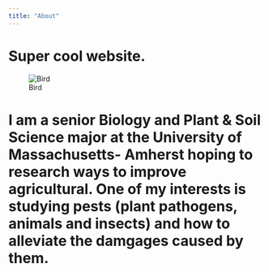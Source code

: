 ```yaml
---
title: "About"
---
```


# Super cool website. 

![Bird](images/Screen Shot 2024-03-12 at 3.33.41 PM.png) 

# I am a senior Biology and Plant & Soil Science major at the University of Massachusetts- Amherst hoping to research ways to improve agricultural. One of my interests is studying pests (plant pathogens, animals and insects) and how to alleviate the damgages caused by them.  

